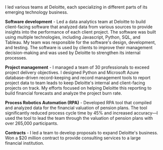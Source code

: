 I led various teams at Deloitte, each specializing in different parts of its emerging technology business.

**Software development** - Led a data analytics team at Deloitte to build client-facing software that analyzed data from various sources to provide insights into the performance of each client project. The software was built using multiple technologies, including Javascript, Python, SQL, and Tableau. My team was responsible for the software's design, development, and testing. The software is used by clients to improve their management decision-making and was used by Deloitte to strengthen its internal processes.

**Project management** - I managed a team of 30 professionals to exceed project delivery objectives. I designed Python and Microsoft Azure database-driven record-keeping and record management tools to report project data to team leads to keep Deloitte's internal and client-facing projects on track. My efforts focused on helping Deloitte this reporting to build financial forecasts and analyze the project burn rate.

**Process Robotics Automation (RPA)** - Developed RPA tool that compiled and analyzed data for the financial valuation of pension plans. The tool significantly reduced process cycle time by 45% and increased accuracy—I used the tool to lead the team through the valuation of pension plans with over 265,000 participants.

**Contracts** - I led a team to develop proposals to expand Deloitte's business. Won a $20 million contract to provide consulting services to a large financial institution.
